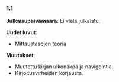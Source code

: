 ### 1.1

**Julkaisupäivämäärä**: Ei vielä julkaistu.

**Uudet luvut**:

-   Mittaustasojen teoria

**Muutokset**:

-   Muutettu kirjan ulkonäköä ja navigointia.
-   Kirjoitusvirheiden korjausta.